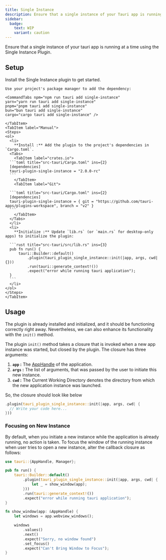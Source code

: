 ```yaml
---
title: Single Instance
description: Ensure that a single instance of your Tauri app is running at a time.
sidebar:
  badge:
    text: WIP
    variant: caution
---
```



<PluginLinks plugin="single-instance" showJsLinks={false} />

Ensure that a single instance of your tauri app is running at a time using the Single Instance Plugin.

## Setup

Install the Single Instance plugin to get started.

<Tabs>
    <TabItem label="Automatic">

    Use your project's package manager to add the dependency:

    <CommandTabs npm="npm run tauri add single-instance"
    yarn="yarn run tauri add single-instance"
    pnpm="pnpm tauri add single-instance"
    bun="bun tauri add single-instance"
    cargo="cargo tauri add single-instance" />

    </TabItem>
    <TabItem label="Manual">
    <Steps>
    <ol>
      <li>
        **Install :** Add the plugin to the project's dependencies in `Cargo.toml`.
      <Tabs>
        <TabItem label="crates.io">
      ```toml title="src-tauri/Cargo.toml" ins={2}
      [dependencies]
      tauri-plugin-single-instance = "2.0.0-rc"
      ```
        </TabItem>
        <TabItem label="Git">

      ```toml title="src-tauri/Cargo.toml" ins={2}
      [dependencies]
      tauri-plugin-single-instance = { git = "https://github.com/tauri-apps/plugins-workspace", branch = "v2" }
      ```
        </TabItem>
      </Tabs>
      </li>
      <li>
        **Initialize :** Update `lib.rs` (or `main.rs` for desktop-only apps) to initialize the plugin:

      ```rust title="src-tauri/src/lib.rs" ins={3}
      pub fn run() {
          tauri::Builder::default()
              .plugin(tauri_plugin_single_instance::init(|app, args, cwd| {}))
              .run(tauri::generate_context!())
              .expect("error while running tauri application");
      }
      ```
      </li>
    </ol>
    </Steps>
    </TabItem>

</Tabs>

## Usage

The plugin is already installed and initialized, and it should be functioning correctly right away. Nevertheless, we can also enhance its functionality with the `init()` method.

The plugin `init()` method takes a closure that is invoked when a new app instance was started, but closed by the plugin.
The closure has three arguments:

  <Steps>

1. **`app` :** The [AppHandle](https://docs.rs/tauri/latest/tauri/struct.AppHandle.html) of the application.
2. **`args` :** The list of arguments, that was passed by the user to initiate this new instance.
3. **`cwd` :** The Current Working Directory denotes the directory from which the new application instance was launched.

  </Steps>

So, the closure should look like below

```rust
.plugin(tauri_plugin_single_instance::init(|app, args, cwd| {
  // Write your code here...
}))
```

### Focusing on New Instance

By default, when you initiate a new instance while the application is already running, no action is taken. To focus the window of the running instance when user tries to open a new instance, alter the callback closure as follows:

```rust title="src-tauri/src/lib.rs" {1} {5-7} {12-21}
use tauri::{AppHandle, Manager};

pub fn run() {
    tauri::Builder::default()
        .plugin(tauri_plugin_single_instance::init(|app, args, cwd| {
            let _ = show_window(app);
        }))
        .run(tauri::generate_context!())
        .expect("error while running tauri application");
}

fn show_window(app: &AppHandle) {
    let windows = app.webview_windows();

    windows
        .values()
        .next()
        .expect("Sorry, no window found")
        .set_focus()
        .expect("Can't Bring Window to Focus");
}
```
